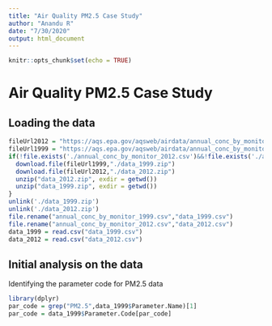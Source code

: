 ```yaml
---
title: "Air Quality PM2.5 Case Study"
author: "Anandu R"
date: "7/30/2020"
output: html_document
---
```


```r
knitr::opts_chunk$set(echo = TRUE)
```

# Air Quality PM2.5 Case Study

## Loading the data

```r
fileUrl2012 = "https://aqs.epa.gov/aqsweb/airdata/annual_conc_by_monitor_2012.zip"
fileUrl1999 = "https://aqs.epa.gov/aqsweb/airdata/annual_conc_by_monitor_1999.zip"
if(!file.exists('./annual_conc_by_monitor_2012.csv')&&!file.exists('./annual_conc_by_monitor_1999.csv')){
  download.file(fileUrl1999,"./data_1999.zip")
  download.file(fileUrl2012,"./data_2012.zip")
  unzip("data_2012.zip", exdir = getwd())
  unzip("data_1999.zip", exdir = getwd())
}
unlink('./data_1999.zip')
unlink('./data_2012.zip')
file.rename("annual_conc_by_monitor_1999.csv","data_1999.csv")
file.rename("annual_conc_by_monitor_2012.csv","data_2012.csv")
data_1999 = read.csv("data_1999.csv")
data_2012 = read.csv("data_2012.csv")
```

## Initial analysis on the data

Identifying the parameter code for PM2.5 data
```r
library(dplyr)
par_code = grep("PM2.5",data_1999$Parameter.Name)[1]
par_code = data_1999$Parameter.Code[par_code]
```



